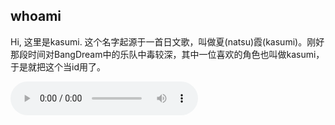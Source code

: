 
## whoami

Hi, 这里是kasumi. 这个名字起源于一首日文歌，叫做夏(natsu)霞(kasumi)。刚好那段时间对BangDream中的乐队中毒较深，其中一位喜欢的角色也叫做kasumi，于是就把这个当id用了。

<audio src={natsuksmMp3} controls class="mb-4 h-[36px]" />

<div class="flex gap-8 mb-4">
    <img src={ksm.src} alt="ksm" class="w-[150px]" />
</div>

我是一名普普通通的菜鸟前端开发，该个人页是为了记录学习笔记而建。 目前我所熟悉的技术栈如下：

<div class="mb-4 grid grid-cols-4 w-fit gap-4">
    <SpringButton client:visible ariaLabel="vue" bgColor="bg-green-400">
        <a
            href="#"
            class="text-2xl text-white w-full h-full flex justify-center items-center"
            aria-label="vue"
        >
            <span class="icon-[ri--vuejs-fill]"></span>
        </a>
    </ SpringButton>
    <SpringButton client:visible ariaLabel="react" bgColor="bg-blue-400">
        <a
            href="#"
            class="text-2xl text-white w-full h-full flex justify-center items-center"
            aria-label="vue"
        >
            <span class="icon-[ri--reactjs-line]"></span>
        </a>
    </ SpringButton>
    <SpringButton client:visible ariaLabel="typescript" bgColor="bg-blue-700">
        <a
            href="#"
            class="text-2xl text-white w-full h-full flex justify-center items-center"
            aria-label="vue"
        >
            <span class="icon-[tabler--brand-typescript]"></span>
        </a>
    </ SpringButton>
     <SpringButton client:visible ariaLabel="typescript" bgColor="bg-yellow-400">
        <a
            href="#"
            class="text-2xl text-white w-full h-full flex justify-center items-center"
            aria-label="vue"
        >
            <span class="icon-[ri--javascript-line]"></span>
        </a>
    </ SpringButton>
    <SpringButton client:visible ariaLabel="typescript" bgColor="bg-red-500">
        <a
            href="#"
            class="text-2xl text-white w-full h-full flex justify-center items-center"
            aria-label="vue"
        >
            <span class="icon-[file-icons--nestjs]"></span>
        </a>
    </ SpringButton>
     <SpringButton client:visible ariaLabel="typescript" bgColor="bg-black">
        <a
            href="#"
            class="text-2xl text-white w-full h-full flex justify-center items-center"
            aria-label="vue"
        >
            <span class="icon-[ri--nextjs-line]"></span>
        </a>
    </ SpringButton>
     <SpringButton client:visible ariaLabel="typescript" bgColor="bg-cyan-400">
        <a
            href="#"
            class="text-2xl text-white w-full h-full flex justify-center items-center"
            aria-label="vue"
        >
            <span class="icon-[ri--tailwind-css-fill]"></span>
        </a>
    </ SpringButton>
</div>

除此之外，我也在积极拓宽自己的技术栈，而且也在学习一些后端技术，向全栈进发。

## contact me

> 可以通过邮箱联系
> Email: xz985598341a@qq.com

## others

业余时间，我还在练习吉他，目前还是新手阶段...虽然弹得不咋地，进步的速度也非常缓慢，但是练琴的日子让我觉得现在生活远比以前成天打游戏的生活有意义多了。
也许终有一天，我会成为Guitar Hero.